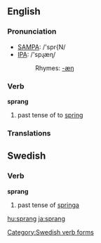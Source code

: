 ==English==

===Pronunciation===
*[[w:SAMPA|SAMPA]]: /'spr{N/
*[[w:IPA|IPA]]: /'spɻæɳ/
*:Rhymes: [[Rhymes:English:-æŋ|-æŋ]]

===Verb===
'''sprang'''

# past tense of to [[spring]]

===Translations===


==Swedish==
===Verb===
'''sprang'''

# past tense of [[springa#Swedish|springa]]

[[Category:Swedish verb forms]]

[[hu:sprang]]
[[ja:sprang]]